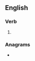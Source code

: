 ==English==

===Verb===
{{head|en|verb form}}

# {{en-third-person singular of|medicate}}

===Anagrams===
* {{l|en|decimates}}
